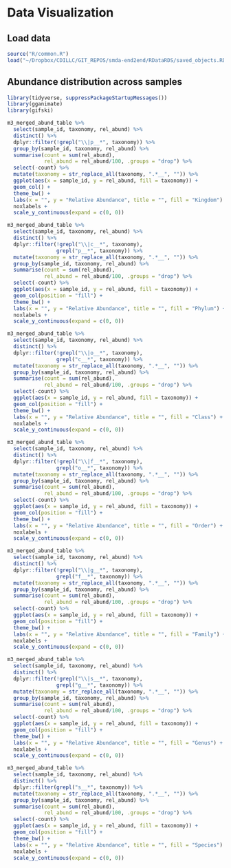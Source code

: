 # Data Visualization

## Load data
```r
source("R/common.R")
load("~/Dropbox/CDILLC/GIT_REPOS/smda-end2end/RDataRDS/saved_objects.RData", verbose = T)
```


## Abundance distribution across samples

```r
library(tidyverse, suppressPackageStartupMessages())
library(gganimate)
library(gifski)

m3_merged_abund_table %>% 
  select(sample_id, taxonomy, rel_abund) %>% 
  distinct() %>% 
  dplyr::filter(!grepl("\\|p__*", taxonomy)) %>%
  group_by(sample_id, taxonomy, rel_abund) %>%
  summarise(count = sum(rel_abund),
            rel_abund = rel_abund/100, .groups = "drop") %>% 
  select(-count) %>% 
  mutate(taxonomy = str_replace_all(taxonomy, ".*__", "")) %>% 
  ggplot(aes(x = sample_id, y = rel_abund, fill = taxonomy)) +
  geom_col() +
  theme_bw() +
  labs(x = "", y = "Relative Abundance", title = "", fill = "Kingdom") +
  noxlabels +
  scale_y_continuous(expand = c(0, 0))

m3_merged_abund_table %>% 
  select(sample_id, taxonomy, rel_abund) %>% 
  distinct() %>% 
  dplyr::filter(!grepl("\\|c__*", taxonomy),
                grepl("p__*", taxonomy)) %>%
  mutate(taxonomy = str_replace_all(taxonomy, ".*__", "")) %>% 
  group_by(sample_id, taxonomy, rel_abund) %>%
  summarise(count = sum(rel_abund),
            rel_abund = rel_abund/100, .groups = "drop") %>% 
  select(-count) %>% 
  ggplot(aes(x = sample_id, y = rel_abund, fill = taxonomy)) +
  geom_col(position = "fill") +
  theme_bw() +
  labs(x = "", y = "Relative Abundance", title = "", fill = "Phylum") +
  noxlabels +
  scale_y_continuous(expand = c(0, 0))

m3_merged_abund_table %>% 
  select(sample_id, taxonomy, rel_abund) %>% 
  distinct() %>% 
  dplyr::filter(!grepl("\\|o__*", taxonomy),
                grepl("c__*", taxonomy)) %>%
  mutate(taxonomy = str_replace_all(taxonomy, ".*__", "")) %>% 
  group_by(sample_id, taxonomy, rel_abund) %>%
  summarise(count = sum(rel_abund),
            rel_abund = rel_abund/100, .groups = "drop") %>% 
  select(-count) %>% 
  ggplot(aes(x = sample_id, y = rel_abund, fill = taxonomy)) +
  geom_col(position = "fill") +
  theme_bw() +
  labs(x = "", y = "Relative Abundance", title = "", fill = "Class") +
  noxlabels +
  scale_y_continuous(expand = c(0, 0))

m3_merged_abund_table %>% 
  select(sample_id, taxonomy, rel_abund) %>% 
  distinct() %>% 
  dplyr::filter(!grepl("\\|f__*", taxonomy),
                grepl("o__*", taxonomy)) %>%
  mutate(taxonomy = str_replace_all(taxonomy, ".*__", "")) %>% 
  group_by(sample_id, taxonomy, rel_abund) %>%
  summarise(count = sum(rel_abund),
            rel_abund = rel_abund/100, .groups = "drop") %>% 
  select(-count) %>% 
  ggplot(aes(x = sample_id, y = rel_abund, fill = taxonomy)) +
  geom_col(position = "fill") +
  theme_bw() +
  labs(x = "", y = "Relative Abundance", title = "", fill = "Order") +
  noxlabels +
  scale_y_continuous(expand = c(0, 0))

m3_merged_abund_table %>% 
  select(sample_id, taxonomy, rel_abund) %>% 
  distinct() %>% 
  dplyr::filter(!grepl("\\|g__*", taxonomy),
                grepl("f__*", taxonomy)) %>%
  mutate(taxonomy = str_replace_all(taxonomy, ".*__", "")) %>% 
  group_by(sample_id, taxonomy, rel_abund) %>%
  summarise(count = sum(rel_abund),
            rel_abund = rel_abund/100, .groups = "drop") %>% 
  select(-count) %>% 
  ggplot(aes(x = sample_id, y = rel_abund, fill = taxonomy)) +
  geom_col(position = "fill") +
  theme_bw() +
  labs(x = "", y = "Relative Abundance", title = "", fill = "Family") +
  noxlabels +
  scale_y_continuous(expand = c(0, 0))

m3_merged_abund_table %>% 
  select(sample_id, taxonomy, rel_abund) %>% 
  distinct() %>% 
  dplyr::filter(!grepl("\\|s__*", taxonomy),
                grepl("g__*", taxonomy)) %>%
  mutate(taxonomy = str_replace_all(taxonomy, ".*__", "")) %>% 
  group_by(sample_id, taxonomy, rel_abund) %>%
  summarise(count = sum(rel_abund),
            rel_abund = rel_abund/100, .groups = "drop") %>% 
  select(-count) %>% 
  ggplot(aes(x = sample_id, y = rel_abund, fill = taxonomy)) +
  geom_col(position = "fill") +
  theme_bw() +
  labs(x = "", y = "Relative Abundance", title = "", fill = "Genus") +
  noxlabels +
  scale_y_continuous(expand = c(0, 0))

m3_merged_abund_table %>% 
  select(sample_id, taxonomy, rel_abund) %>% 
  distinct() %>% 
  dplyr::filter(grepl("s__*", taxonomy)) %>%
  mutate(taxonomy = str_replace_all(taxonomy, ".*__", "")) %>% 
  group_by(sample_id, taxonomy, rel_abund) %>%
  summarise(count = sum(rel_abund),
            rel_abund = rel_abund/100, .groups = "drop") %>% 
  select(-count) %>% 
  ggplot(aes(x = sample_id, y = rel_abund, fill = taxonomy)) +
  geom_col(position = "fill") +
  theme_bw() +
  labs(x = "", y = "Relative Abundance", title = "", fill = "Species") +
  noxlabels +
  scale_y_continuous(expand = c(0, 0))
```


